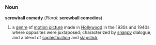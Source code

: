 =={{en}}==
===Noun===
'''screwball comedy''' (''Plural:'' '''screwball comedies''')
# a [[genre]] of [[motion picture]] made in [[Hollywood]] in the 1930s and 1940s where opposites were juxtaposed; characterized by [[snappy]] dialogue, and a blend of [[sophistication]] and [[slapstick]]